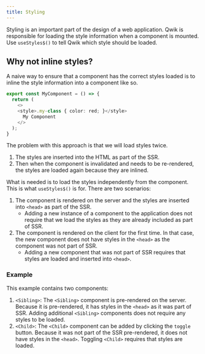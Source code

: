 ```yaml
---
title: Styling
---
```


Styling is an important part of the design of a web application. Qwik is responsible for loading the style information when a component is mounted. Use `useStyles$()` to tell Qwik which style should be loaded.

## Why not inline styles?

A naive way to ensure that a component has the correct styles loaded is to inline the style information into a component like so.

```typescript
export const MyComponent = () => {
  return (
    <>
    <style>.my-class { color: red; }</style>
      My Component
    </>
  );
}
```

The problem with this approach is that we will load styles twice.

1. The styles are inserted into the HTML as part of the SSR.
2. Then when the component is invalidated and needs to be re-rendered, the styles are loaded again because they are inlined.

What is needed is to load the styles independently from the component. This is what `useStyles$()` is for. There are two scenarios:

1. The component is rendered on the server and the styles are inserted into `<head>` as part of the SSR.
   - Adding a new instance of a component to the application does not require that we load the styles as they are already included as part of SSR.
2. The component is rendered on the client for the first time. In that case, the new component does not have styles in the `<head>` as the component was not part of SSR.
   - Adding a new component that was not part of SSR requires that styles are loaded and inserted into `<head>`.

### Example

This example contains two components:

1. `<Sibling>`: The `<Sibling>` component is pre-rendered on the server. Because it is pre-rendered, it has styles in the `<head>` as it was part of SSR. Adding additional `<Sibling>` components does not require any styles to be loaded.
2. `<Child>`: The `<Child>` component can be added by clicking the `toggle` button. Because it was not part of the SSR pre-rendered, it does not have styles in the `<head>`. Toggling `<Child>` requires that styles are loaded.
